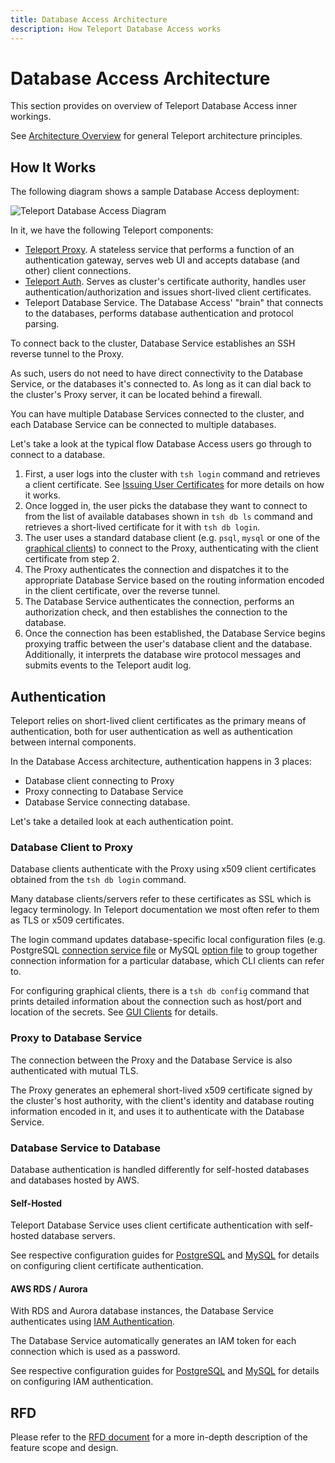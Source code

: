 ```yaml
---
title: Database Access Architecture
description: How Teleport Database Access works
---
```


# Database Access Architecture

This section provides on overview of Teleport Database Access inner workings.

See [Architecture Overview](../architecture/overview.mdx) for general Teleport
architecture principles.

## How It Works

The following diagram shows a sample Database Access deployment:

![Teleport Database Access Diagram](../../img/database-access/diagram.png)

In it, we have the following Teleport components:

* [Teleport Proxy](../architecture/proxy.mdx). A stateless service
  that performs a function of an authentication gateway, serves web UI and
  accepts database (and other) client connections.
* [Teleport Auth](../architecture/authentication.mdx). Serves as
  cluster's certificate authority, handles user authentication/authorization
  and issues short-lived client certificates.
* Teleport Database Service. The Database Access' "brain" that connects
  to the databases, performs database authentication and protocol parsing.

To connect back to the cluster, Database Service establishes an SSH reverse
tunnel to the Proxy.

As such, users do not need to have direct connectivity to the Database Service,
or the databases it's connected to. As long as it can dial back to the cluster's
Proxy server, it can be located behind a firewall.

<Admonition type="tip" title="Tip">
You can have multiple Database Services connected to the cluster, and each
Database Service can be connected to multiple databases.
</Admonition>

Let's take a look at the typical flow Database Access users go through to
connect to a database.

1. First, a user logs into the cluster with `tsh login` command and retrieves
   a client certificate. See [Issuing User Certificates](../architecture/authentication.mdx#issuing-user-certificates)
   for more details on how it works.
2. Once logged in, the user picks the database they want to connect to from
   the list of available databases shown in `tsh db ls` command and retrieves
   a short-lived certificate for it with `tsh db login`.
3. The user uses a standard database client (e.g. `psql`, `mysql` or one of the
   [graphical clients](./guides/gui-clients.mdx)) to connect to the Proxy, authenticating
   with the client certificate from step 2.
4. The Proxy authenticates the connection and dispatches it to the appropriate
   Database Service based on the routing information encoded in the client
   certificate, over the reverse tunnel.
5. The Database Service authenticates the connection, performs an authorization
   check, and then establishes the connection to the database.
6. Once the connection has been established, the Database Service begins proxying
   traffic between the user's database client and the database. Additionally, it
   interprets the database wire protocol messages and submits events to the Teleport
   audit log.

## Authentication

Teleport relies on short-lived client certificates as the primary means of
authentication, both for user authentication as well as authentication between
internal components.

In the Database Access architecture, authentication happens in 3 places:

* Database client connecting to Proxy
* Proxy connecting to Database Service
* Database Service connecting database.

Let's take a detailed look at each authentication point.

### Database Client to Proxy

Database clients authenticate with the Proxy using x509 client certificates
obtained from the `tsh db login` command.

<Admonition type="note" title="SSL">
Many database clients/servers refer to these certificates as SSL which is
legacy terminology. In Teleport documentation we most often refer to them as
TLS or x509 certificates.
</Admonition>

The login command updates database-specific local configuration files (e.g.
PostgreSQL [connection service file](https://www.postgresql.org/docs/13/libpq-pgservice.html)
or MySQL [option file](https://dev.mysql.com/doc/refman/8.0/en/option-files.html)
to group together connection information for a particular database, which CLI
clients can refer to.

For configuring graphical clients, there is a `tsh db config` command that
prints detailed information about the connection such as host/port and location
of the secrets. See [GUI Clients](./gui-clients.mdx) for details.

### Proxy to Database Service

The connection between the Proxy and the Database Service is also authenticated
with mutual TLS.

The Proxy generates an ephemeral short-lived x509 certificate signed by the
cluster's host authority, with the client's identity and database routing
information encoded in it, and uses it to authenticate with the Database Service.

### Database Service to Database

Database authentication is handled differently for self-hosted databases and
databases hosted by AWS.

#### Self-Hosted

Teleport Database Service uses client certificate authentication with self-hosted
database servers.

See respective configuration guides for [PostgreSQL](./guides/postgres-self-hosted.mdx)
and [MySQL](./guides/mysql-self-hosted.mdx) for details on configuring client certificate
authentication.

#### AWS RDS / Aurora

With RDS and Aurora database instances, the Database Service authenticates using
[IAM Authentication](https://docs.aws.amazon.com/AmazonRDS/latest/UserGuide/UsingWithRDS.IAMDBAuth.html).

The Database Service automatically generates an IAM token for each connection
which is used as a password.

See respective configuration guides for [PostgreSQL](./guides/postgres-aws.mdx) and
[MySQL](./guides/mysql-aws.mdx) for details on configuring IAM authentication.

## RFD

Please refer to the [RFD document](https://github.com/gravitational/teleport/blob/024fd582e62560ffc925cd4b4d42c156043c041b/rfd/0011-database-access.md)
for a more in-depth description of the feature scope and design.
